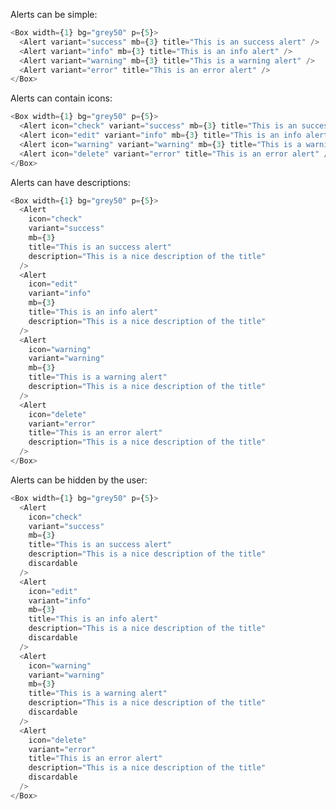 Alerts can be simple:

```typescript jsx
<Box width={1} bg="grey50" p={5}>
  <Alert variant="success" mb={3} title="This is an success alert" />
  <Alert variant="info" mb={3} title="This is an info alert" />
  <Alert variant="warning" mb={3} title="This is a warning alert" />
  <Alert variant="error" title="This is an error alert" />
</Box>
```

Alerts can contain icons:

```typescript jsx
<Box width={1} bg="grey50" p={5}>
  <Alert icon="check" variant="success" mb={3} title="This is an success alert" />
  <Alert icon="edit" variant="info" mb={3} title="This is an info alert" />
  <Alert icon="warning" variant="warning" mb={3} title="This is a warning alert" />
  <Alert icon="delete" variant="error" title="This is an error alert" />
</Box>
```

Alerts can have descriptions:

```typescript jsx
<Box width={1} bg="grey50" p={5}>
  <Alert
    icon="check"
    variant="success"
    mb={3}
    title="This is an success alert"
    description="This is a nice description of the title"
  />
  <Alert
    icon="edit"
    variant="info"
    mb={3}
    title="This is an info alert"
    description="This is a nice description of the title"
  />
  <Alert
    icon="warning"
    variant="warning"
    mb={3}
    title="This is a warning alert"
    description="This is a nice description of the title"
  />
  <Alert
    icon="delete"
    variant="error"
    title="This is an error alert"
    description="This is a nice description of the title"
  />
</Box>
```

Alerts can be hidden by the user:

```typescript jsx
<Box width={1} bg="grey50" p={5}>
  <Alert
    icon="check"
    variant="success"
    mb={3}
    title="This is an success alert"
    description="This is a nice description of the title"
    discardable
  />
  <Alert
    icon="edit"
    variant="info"
    mb={3}
    title="This is an info alert"
    description="This is a nice description of the title"
    discardable
  />
  <Alert
    icon="warning"
    variant="warning"
    mb={3}
    title="This is a warning alert"
    description="This is a nice description of the title"
    discardable
  />
  <Alert
    icon="delete"
    variant="error"
    title="This is an error alert"
    description="This is a nice description of the title"
    discardable
  />
</Box>
```

